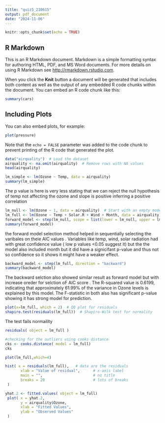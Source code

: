 ```yaml
---
title: "quiz5_210615"
output: pdf_document
date: "2024-11-06"
---
```


```r
knitr::opts_chunk$set(echo = TRUE)
```

## R Markdown

This is an R Markdown document. Markdown is a simple formatting syntax for authoring HTML, PDF, and MS Word documents. For more details on using R Markdown see <http://rmarkdown.rstudio.com>.

When you click the **Knit** button a document will be generated that includes both content as well as the output of any embedded R code chunks within the document. You can embed an R code chunk like this:

```r
summary(cars)
```

## Including Plots

You can also embed plots, for example:

```r
plot(pressure)
```

Note that the `echo = FALSE` parameter was added to the code chunk to prevent printing of the R code that generated the plot.

```r
data("airquality")  # Load the dataset
airquality <- na.omit(airquality)  # Remove rows with NA values
head(airquality)
```

```r
lm_simple <- lm(Ozone ~ Temp, data = airquality)
summary(lm_simple)
```
The p value is here is very less stating that we can reject the null hypothesis of temp not affecting the ozone and slope is positive inferring a positive correlation
```r
lm_null <- lm(Ozone ~ 1, data = airquality)  # Start with an empty model
lm_full <- lm(Ozone ~ Temp + Solar.R + Wind + Month, data = airquality)  # Full model with all predictors
forward_model <- step(lm_null, scope = list(lower = lm_null, upper = lm_full), direction = "forward")
summary(forward_model)
```
the forward model selection method helped in sequentially selecting the varibales on theie AIC values . Variables like temp, wind, solar radiation had with great confidence value ( low p values <0.05 suggest it) but the the model also included month but it did have a signicifant p-value and thus not so confidence so it shows it might have a weaker effect. 

```r
backward_model <- step(lm_full, direction = "backward")
summary(backward_model)
```
The backward selction also showed similar result as forward model but with increase oreder for selction oF AIC score . The R-squared value is 0.6199, indicating that approximately 61.99% of the variance in Ozone levels is explained by this model. The F-statistic in both also has significant p-value showing it has strong model for prediction. 

```r
plot(x=lm_full, which = 2)  # QQ plot for residuals
shapiro.test(residuals(lm_full))  # Shapiro-Wilk test for normality
```
The test fails normaility
```r
residuals( object = lm_full )
```
```r
#checking for the outliers using cooks distance
cks <- cooks.distance( model = lm_full)
cks
```
```r
plot(lm_full,which=4)
```
```r
hist( x = residuals(lm_full),   # data are the residuals
       xlab = "Value of residual",      # x-axis label
       main = "",                       # no title 
       breaks = 20                      # lots of breaks
 )
```
```r
yhat.2 <- fitted.values( object = lm_full)
 plot( x = yhat.2, 
       y = airquality$Ozone,
       xlab = "Fitted Values",
       ylab = "Observed Values" 
 )
```
```r

```


